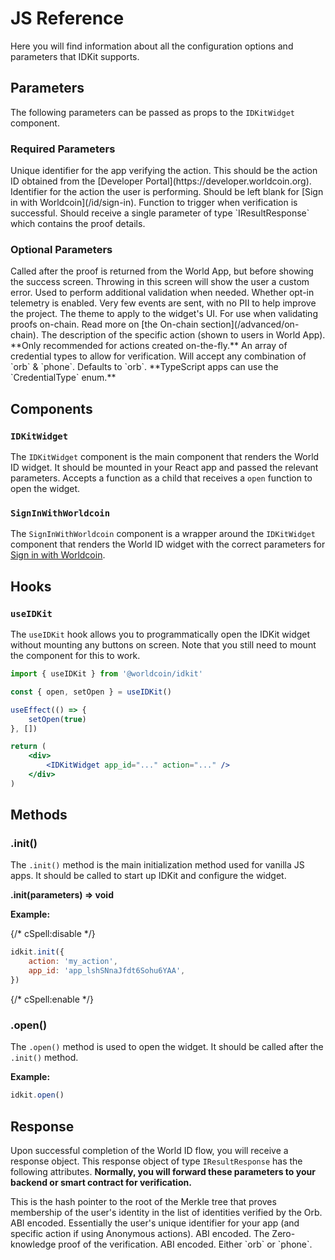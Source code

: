 # JS Reference

Here you will find information about all the configuration options and parameters that IDKit supports.

## Parameters

The following parameters can be passed as props to the `IDKitWidget` component.

### Required Parameters

<Properties>
	<Property name="app_id" type="string">
		Unique identifier for the app verifying the action. This should be the action ID obtained from the [Developer
		Portal](https://developer.worldcoin.org).
	</Property>
	<Property name="action" type="string">
		Identifier for the action the user is performing. Should be left blank for [Sign in with
		Worldcoin](/id/sign-in).
	</Property>
	<Property name="onSuccess" type="function">
		Function to trigger when verification is successful. Should receive a single parameter of type `IResultResponse`
		which contains the proof details.
	</Property>
</Properties>

### Optional Parameters

<Properties>
	<Property name="handleVerify" type="function">
		Called after the proof is returned from the World App, but before showing the success screen. Throwing in this
		screen will show the user a custom error. Used to perform additional validation when needed.
	</Property>
	<Property name="enableTelemetry" type="boolean">
		Whether opt-in telemetry is enabled. Very few events are sent, with no PII to help improve the project.
	</Property>
	<Property name="theme" type='"light" | "dark"'>
		The theme to apply to the widget's UI.
	</Property>
	<Property name="signal" type="string">
		For use when validating proofs on-chain. Read more on [the On-chain section](/advanced/on-chain).
	</Property>
	<Property name="action_description" type="string">
		The description of the specific action (shown to users in World App). **Only recommended for actions created
		on-the-fly.**
	</Property>
	<Property name="credential_types" type="string[]">
		An array of credential types to allow for verification. Will accept any combination of `orb` & `phone`. Defaults
		to `orb`. **TypeScript apps can use the `CredentialType` enum.**
	</Property>
</Properties>

## Components

### `IDKitWidget`

The `IDKitWidget` component is the main component that renders the World ID widget. It should be mounted in your React app and passed the relevant parameters. Accepts a function as a child that receives a `open` function to open the widget.

### `SignInWithWorldcoin`

The `SignInWithWorldcoin` component is a wrapper around the `IDKitWidget` component that renders the World ID widget with the correct parameters for [Sign in with Worldcoin](/id/sign-in).

## Hooks

### `useIDKit`

The `useIDKit` hook allows you to programmatically open the IDKit widget without mounting any buttons on screen. Note that you still need to mount the component for this to work.

```jsx focus=1,3,6,11
import { useIDKit } from '@worldcoin/idkit'

const { open, setOpen } = useIDKit()

useEffect(() => {
	setOpen(true)
}, [])

return (
	<div>
		<IDKitWidget app_id="..." action="..." />
	</div>
)
```

## Methods

### .init()

The `.init()` method is the main initialization method used for vanilla JS apps. It should be called to start up IDKit and configure the widget.

**.init(parameters) => void**

**Example:**

{/* cSpell:disable */}

```js
idkit.init({
	action: 'my_action',
	app_id: 'app_lshSNnaJfdt6Sohu6YAA',
})
```

{/* cSpell:enable */}

### .open()

The `.open()` method is used to open the widget. It should be called after the `.init()` method.

**Example:**

```js
idkit.open()
```

## Response

Upon successful completion of the World ID flow, you will receive a response object. This response object of type `IResultResponse` has the following attributes. **Normally, you will forward these parameters to your backend or smart contract for verification.**

<Properties>
	<Property name="merkle_root" type="string">
		This is the hash pointer to the root of the Merkle tree that proves membership of the user's identity in the
		list of identities verified by the Orb. ABI encoded.
	</Property>
	<Property name="nullifier_hash" type="string">
		Essentially the user's unique identifier for your app (and specific action if using Anonymous actions). ABI
		encoded.
	</Property>
	<Property name="proof" type="string">
		The Zero-knowledge proof of the verification. ABI encoded.
	</Property>
	<Property name="credential_type" type='"orb" | "phone"'>
		Either `orb` or `phone`.
	</Property>
</Properties>
